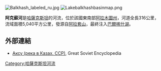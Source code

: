 [[Image:Balkhash_labeled_ru.jpg|right]]
[[Image:Lakebalkhashbasinmap.png|right]]
{{coord|46.32342|N|78.21004|E|display=title}}

'''阿克蘇河'''是[[哈薩克斯坦|哈薩克斯坦]]的河流，位於該國東南部[[阿拉木圖州|阿拉木圖州]]，河道全長316公里，流域面積5,040平方公里，發源自[[阿拉套山|阿拉套山]]，最終注入[[巴爾喀什湖|巴爾喀什湖]]。

==外部連結==
* [http://bse.sci-lib.com/article007506.html Аксу (река в Казах. ССР)], Great Soviet Encyclopedia

{{Kazakhstan-geo-stub}}
[[Category:哈薩克斯坦河流|Category:哈薩克斯坦河流]]